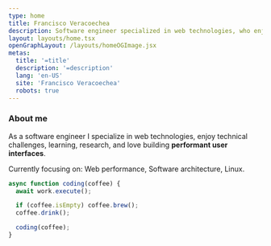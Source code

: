 ```yaml
---
type: home
title: Francisco Veracoechea
description: Software engineer specialized in web technologies, who enjoys technical challenges, research, and building performant user interfaces.
layout: layouts/home.tsx
openGraphLayout: /layouts/homeOGImage.jsx
metas:
  title: '=title'
  description: '=description'
  lang: 'en-US'
  site: 'Francisco Veracoechea'
  robots: true
---
```


### About me

As a software engineer I specialize in web technologies, enjoy technical
challenges, learning, research, and love building **performant user
interfaces**.

Currently focusing on: Web performance, Software architecture, Linux.

```typescript
async function coding(coffee) {
  await work.execute();

  if (coffee.isEmpty) coffee.brew();
  coffee.drink();

  coding(coffee);
}
```
